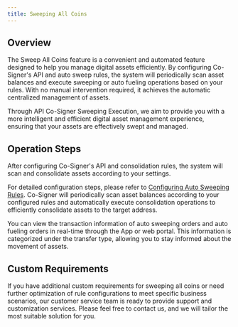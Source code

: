 ```yaml
---
title: Sweeping All Coins
---
```


##  Overview

The Sweep All Coins feature is a convenient and automated feature designed to help you manage digital assets efficiently. By configuring Co-Signer's API and auto sweep rules, the system will periodically scan asset balances and execute sweeping or auto fueling operations based on your rules. With no manual intervention required, it achieves the automatic centralized management of assets.

Through API Co-Signer Sweeping Execution, we aim to provide you with a more intelligent and efficient digital asset management experience, ensuring that your assets are effectively swept and managed.

##  Operation Steps

<Steps>
<Step title="Configure API and Consolidation Rules">
   After configuring Co-Signer's API and consolidation rules, the system will scan and consolidate assets according to your settings.
   
   For detailed configuration steps, please refer to [Configuring Auto Sweeping Rules](/help-center/manage-mpc/consolidation/co-signer/rules).
</Step>
<Step title="Scheduled Auto Sweeping Execution">
    Co-Signer will periodically scan asset balances according to your configured rules and automatically execute consolidation operations to efficiently consolidate assets to the target address.

</Step>
<Step title="Real-time View of Order Information">
    You can view the transaction information of auto sweeping orders and auto fueling orders in real-time through the App or web portal. This information is categorized under the transfer type, allowing you to stay informed about the movement of assets.
</Step>
</Steps>

##  Custom Requirements

If you have additional custom requirements for sweeping all coins or need further optimization of rule configurations to meet specific business scenarios, our customer service team is ready to provide support and customization services. Please feel free to contact us, and we will tailor the most suitable solution for you.